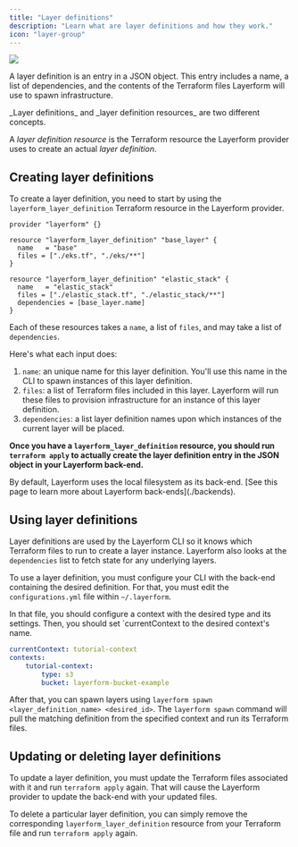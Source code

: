 ```yaml
---
title: "Layer definitions"
description: "Learn what are layer definitions and how they work."
icon: "layer-group"
---
```


<div className="flex justify-center items-center">
    <img src="../images/bear-spawn.png" className="w-96" />
</div>

A layer definition is an entry in a JSON object. This entry includes a name, a list of dependencies, and the contents of the Terraform files Layerform will use to spawn infrastructure.

<Note>
_Layer definitions_ and _layer definition resources_ are two different concepts.

A _layer definition resource_ is the Terraform resource the Layerform provider uses to create an actual _layer definition_.

</Note>

## Creating layer definitions

To create a layer definition, you need to start by using the `layerform_layer_definition` Terraform resource in the Layerform provider.

```hcl
provider "layerform" {}

resource "layerform_layer_definition" "base_layer" {
  name   = "base"
  files = ["./eks.tf", "./eks/**"]
}

resource "layerform_layer_definition" "elastic_stack" {
  name   = "elastic_stack"
  files = ["./elastic_stack.tf", "./elastic_stack/**"]
  dependencies = [base_layer.name]
}
```

Each of these resources takes a `name`, a list of `files`, and may take a list of `dependencies`.

Here's what each input does:

1. `name`: an unique name for this layer definition. You'll use this name in the CLI to spawn instances of this layer definition.
2. `files`: a list of Terraform files included in this layer. Layerform will run these files to provision infrastructure for an instance of this layer definition.
3. `dependencies`: a list layer definition names upon which instances of the current layer will be placed.

**Once you have a `layerform_layer_definition` resource, you should run `terraform apply` to actually create the layer definition entry in the JSON object in your Layerform back-end.**

<Note>
    By default, Layerform uses the local filesystem as its back-end. [See this
    page to learn more about Layerform back-ends](./backends).
</Note>

## Using layer definitions

Layer definitions are used by the Layerform CLI so it knows which Terraform files to run to create a layer instance. Layerform also looks at the `dependencies` list to fetch state for any underlying layers.

To use a layer definition, you must configure your CLI with the back-end containing the desired definition. For that, you must edit the `configurations.yml` file within `~/.layerform`.

In that file, you should configure a context with the desired type and its settings. Then, you should set `currentContext to the desired context's name.

```yaml
currentContext: tutorial-context
contexts:
    tutorial-context:
        type: s3
        bucket: layerform-bucket-example
```

After that, you can spawn layers using `layerform spawn <layer_definition_name> <desired_id>`. The `layerform spawn` command will pull the matching definition from the specified context and run its Terraform files.

## Updating or deleting layer definitions

To update a layer definition, you must update the Terraform files associated with it and run `terraform apply` again. That will cause the Layerform provider to update the back-end with your updated files.

To delete a particular layer definition, you can simply remove the corresponding `layerform_layer_definition` resource from your Terraform file and run `terraform apply` again.
